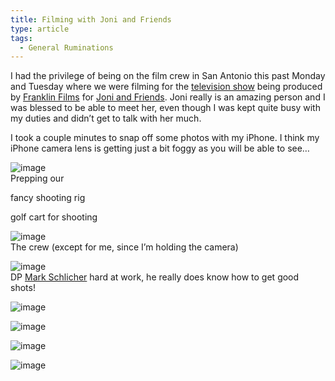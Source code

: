 ```yaml
---
title: Filming with Joni and Friends
type: article
tags:
  - General Ruminations
---
```


I had the privilege of being on the film crew in San Antonio this past Monday and Tuesday where we were filming for the [television show](http://www.joniandfriendstv.org/) being produced by [Franklin Films](http://www.franklinfilms.com) for [Joni and Friends](http://www.joniandfriends.org/). Joni really is an amazing person and I was blessed to be able to meet her, even though I was kept quite busy with my duties and didn’t get to talk with her much.

I took a couple minutes to snap off some photos with my iPhone. I think my iPhone camera lens is getting just a bit foggy as you will be able to see…

  
![image](/images/uploads/IMG_0124.jpg)  
Prepping our

fancy shooting rig

golf cart for shooting

  
![image](/images/uploads/IMG_0133.jpg)  
The crew (except for me, since I’m holding the camera)

  
![image](/images/uploads/IMG_0140.jpg)  
DP [Mark Schlicher](http://www.sunporchmedia.com) hard at work, he really does know how to get good shots!

  
![image](/images/uploads/IMG_0143.jpg)

![image](/images/uploads/IMG_0148.jpg)

![image](/images/uploads/IMG_0161.jpg)

![image](/images/uploads/IMG_0171.jpg)
